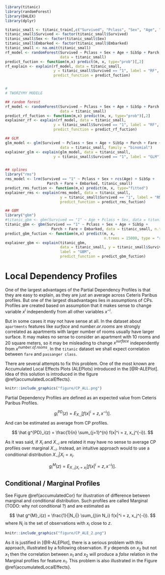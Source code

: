 ```r
library(titanic)
library(randomForest)
library(DALEX)
library(dplyr)

titanic_small <- titanic_train[,c("Survived", "Pclass", "Sex", "Age", "SibSp", "Parch", "Fare", "Embarked")]
titanic_small$Survived <- factor(titanic_small$Survived)
titanic_small$Sex <- factor(titanic_small$Sex)
titanic_small$Embarked <- factor(titanic_small$Embarked)
titanic_small <- na.omit(titanic_small)
rf_model <- randomForest(Survived ~ Pclass + Sex + Age + SibSp + Parch + Fare + Embarked, 
                         data = titanic_small)
predict_fuction <- function(m,x) predict(m, x, type="prob")[,2]
rf_explain <- explain(rf_model, data = titanic_small, 
                      y = titanic_small$Survived == "1", label = "RF",
                      predict_function = predict_fuction)


#
# TWORZYMY MODELE

## random forest
rf_model <- randomForest(Survived ~ Pclass + Sex + Age + SibSp + Parch + Fare + Embarked,
                         data = titanic_small)
predict_rf_fuction <- function(m,x) predict(m, x, type="prob")[,2]
explainer_rf <- explain(rf_model, data = titanic_small,
                      y = titanic_small$Survived == "1", label = "RF",
                      predict_function = predict_rf_fuction)

## GLM
glm_model <- glm(Survived ~ Pclass + Sex + Age + SibSp + Parch + Fare + Embarked,
                         data = titanic_small, family = "binomial")
explainer_glm <- explain(glm_model, data = titanic_small,
                      y = titanic_small$Survived == "1", label = "GLM")


## splines
library("rms")
rms_model <- lrm(Survived == "1" ~ Pclass + Sex + rcs(Age) + SibSp +
                   Parch + Fare + Embarked, titanic_small)
predict_rms_fuction <- function(m,x) predict(m, x, type="fitted")
explainer_rms <- explain(rms_model, data = titanic_small,
                         y = titanic_small$Survived == "1", label = "RMS",
                         predict_function = predict_rms_fuction)

## GBM
library("gbm")
#titanic_gbm <- gbm(Survived == "1" ~ Age + Pclass + Sex, data = titanic_small, n.trees = 1000)
titanic_gbm <- gbm(Survived == "1" ~ Pclass + Sex + Age + SibSp +
                     Parch + Fare + Embarked, data = titanic_small, n.trees = 15000)
predict_gbm_fuction <- function(m,x) predict(m, x,
                                             n.trees = 15000, type = "response")
explainer_gbm <- explain(titanic_gbm,
                         data = titanic_small, y = titanic_small$Survived == "1",
                         label = "GBM",
                         predict_function = predict_gbm_fuction)

```


# Local Dependency Profiles  {#localProfiles}

One of the largest advantages of the Partial Dependency Profiles is that they are easy to explain, as they are just an average across Ceteris Paribus profiles. But one of the largest disadvantages lies in assumptions of CPs. Profiles are created based on assumption that it makes sense to change variable $x^i$ independently from all other variables $x^{-i}$.

But in some cases it may not have sense at all. In the dataset about `apartments` features like $surface$ and $number.or.rooms$ are strongly correlated as apartments with larger number of rooms usually have larger surface. It may makes no sense to consider an apartment with 10 rooms and 20 square meters, so it may be misleading to change $x^{surface}$ independently from $x^{number.of.rooms}$. In the `titanic` dataset we shall expect correlation between `fare` and `passanger class`. 

There are several attempts to fix this problem. One of the most known are Accumulated Local Effects Plots (ALEPlots)  introduced in the [@R-ALEPlot]. 
Idea of this solution is introduced in the figure \@ref{accumulatedLocalEffects}. 



```r
knitr::include_graphics("figure/CP_ALL.png")
```



Partial Dependency Profiles are defined as an expected value from Ceteris Paribus Profiles.

$$
g^{PD}_i(z) = E_{X_{-i}}[ f(x|^i = z, x^{-i}) ].
$$
And can be estimated as average from CP profiles.

$$
\hat g^{PD}_i(z) = \frac{1}{n} \sum_{j=1}^{n} f(x|^i = z, x_j^{-i}).
$$

As it was said, if $X_i$ and $X_{-i}$ are related it may have no sense to average CP profiles over marginal $X_{-i}$. Instead, an intuitive approach would to use a conditional distribution $X_{-i}|X_i=x_i$. 

$$
g^{M}_i(z) = E_{X_{-i}|X_i=x_i}[ f(x|^i = z, x^{-i}) ].
$$

## Conditional / Marginal  Profiles

See Figure \@ref{accumulatedCor} for illustration of difference between marginal and conditional distribution. Such profiles are called Marginal (TODO: why not conditional ?) and are estimated as 

$$
\hat g^{M}_i(z) = \frac{1}{|N_i|} \sum_{j\in N_i} f(x|^i = z, x_j^{-i}). 
$$
where $N_i$ is the set of observations with $x_i$ close to $z$.



```r
knitr::include_graphics("figure/CP_ALE_2.png")
```


As it is justified in [@R-ALEPlot], there is a serious problem with this approach, illustrated by a following observation. If $y$ depends on $x_2$ but not $x_1$
then the correlation between $x_1$ and $x_2$
will produce a *false* relation in the Marginal profiles for feature $x_1$. This problem is also illustrated in the Figure \@ref{accumulatedLocalEffects}. 


